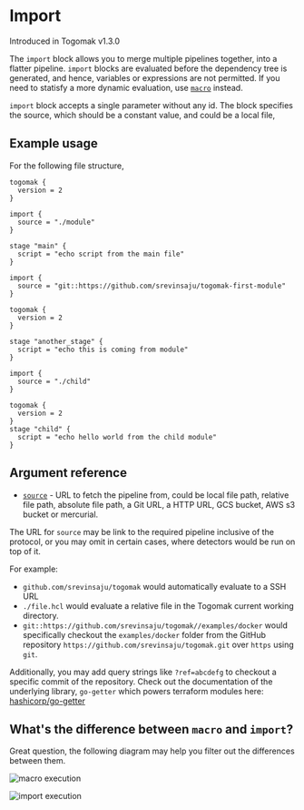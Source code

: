 

# Import

<Callout type="info" emoji="ℹ️">
  Introduced in Togomak v1.3.0
</ Callout >


The `import` block allows you to merge multiple pipelines together,
into a flatter pipeline. `import` blocks are evaluated before the 
dependency tree is generated, and hence, variables or expressions 
are not permitted. If you need to statisfy a more dynamic evaluation, 
use [`macro`](./macros.md) instead. 

`import` block accepts a single parameter without any id. The block
specifies the source, which should be a constant value, and could 
be a local file, 

## Example usage

For the following file structure, 

 
<FileTree>
  <FileTree.File name="togomak.hcl" />
  <FileTree.Folder name="module" defaultOpen>
    <FileTree.File name="togomak.hcl" />
    <FileTree.Folder name="child" defaultOpen >
      <FileTree.File name="togomak.hcl" />
    </FileTree.Folder>
  </FileTree.Folder>
</FileTree>

```hcl filename="togomak.hcl" copy 
togomak {
  version = 2
}

import {
  source = "./module"
}

stage "main" {
  script = "echo script from the main file"
}

import {
  source = "git::https://github.com/srevinsaju/togomak-first-module"
}
```
```hcl filename="module/togomak.hcl" copy 
togomak {
  version = 2
}

stage "another_stage" {
  script = "echo this is coming from module"
}

import {
  source = "./child"
}
```
```hcl filename="module/child/togomak.hcl" copy 
togomak {
  version = 2
}
stage "child" {
  script = "echo hello world from the child module"
}
```



## Argument reference 

<a id="source"></a>
* [`source`](#source) - URL to fetch the pipeline from, could be local file path, relative file path, absolute file path, a Git URL, a HTTP URL, GCS bucket, AWS s3 bucket or mercurial. 

The URL for `source` may be link to the required pipeline inclusive of the 
protocol, or you may omit in certain cases, where detectors would 
be run on top of it. 

For example:
* `github.com/srevinsaju/togomak` would automatically evaluate to a SSH URL
* `./file.hcl` would evaluate a relative file in the Togomak current working directory.
* `git::https://github.com/srevinsaju/togomak//examples/docker` would specifically checkout the `examples/docker` folder from the GitHub repository `https://github.com/srevinsaju/togomak.git` over `https` using `git`.

Additionally, you may add query strings like `?ref=abcdefg` to checkout a specific commit of the repository. Check out the documentation of the underlying library, `go-getter` which powers terraform modules here: [hashicorp/go-getter](https://github.com/hashicorp/go-getter)


## What's the difference between `macro` and `import`?

Great question, the following diagram may help you filter out the 
differences between them. 

![macro execution](./img/macros.png)

![import execution](./img/imports.png)
